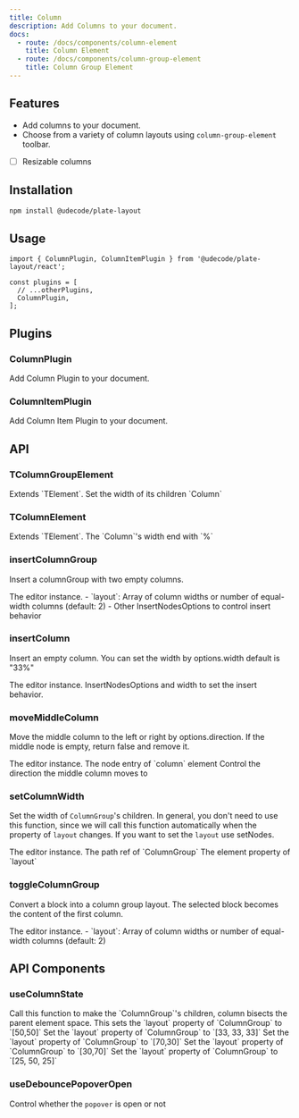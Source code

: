 ```yaml
---
title: Column
description: Add Columns to your document.
docs:
  - route: /docs/components/column-element
    title: Column Element
  - route: /docs/components/column-group-element
    title: Column Group Element
---
```


<ComponentPreview name="column-demo" />

<PackageInfo>

## Features

- Add columns to your document.
- Choose from a variety of column layouts using `column-group-element` toolbar.
- [ ] Resizable columns

</PackageInfo>

## Installation

```bash
npm install @udecode/plate-layout
```

## Usage

```tsx
import { ColumnPlugin, ColumnItemPlugin } from '@udecode/plate-layout/react';

const plugins = [
  // ...otherPlugins,
  ColumnPlugin,
];
```

## Plugins

### ColumnPlugin

Add Column Plugin to your document.

### ColumnItemPlugin

Add Column Item Plugin to your document.

## API

### TColumnGroupElement

<APIAttributes>
Extends `TElement`.

<APIItem name="layout" type="number[]" optional>
  Set the width of its children `Column`
</APIItem>
</APIAttributes>

### TColumnElement

<APIAttributes>
Extends `TElement`.

<APIItem name="width" type="string" optional>
  The `Column`'s width end with `%`
</APIItem>
</APIAttributes>

### insertColumnGroup

Insert a columnGroup with two empty columns.

<APIParameters>
  <APIItem name="editor" type="PlateEditor">
    The editor instance.
  </APIItem>
  <APIItem name="options" type="InsertNodesOptions & { layout?: number[] | number }">
    - `layout`: Array of column widths or number of equal-width columns (default: 2)
    - Other InsertNodesOptions to control insert behavior
  </APIItem>
</APIParameters>

### insertColumn

Insert an empty column. You can set the width by options.width default is "33%"

<APIParameters>
  <APIItem name="editor" type="PlateEditor">
    The editor instance.
  </APIItem>
  <APIItem name="options" type="InsertNodesOptions & { width?: string }">
    InsertNodesOptions and width to set the insert behavior.
  </APIItem>
</APIParameters>

### moveMiddleColumn

Move the middle column to the left or right by options.direction. If the middle node is empty, return false and remove it.

<APIParameters>
  <APIItem name="editor" type="PlateEditor">
    The editor instance.
  </APIItem>
  <APIItem name="nodeEntry" type="NodeEntry">
    The node entry of `column` element
  </APIItem>
  <APIItem name="options" type="{ direction: 'left' | 'right' }">
    Control the direction the middle column moves to
  </APIItem>
</APIParameters>

### setColumnWidth

Set the width of `ColumnGroup`'s children. In general, you don't need to use this function, since we will call this function automatically when the property of `layout` changes.
If you want to set the `layout` use setNodes.

<APIParameters>
  <APIItem name="editor" type="PlateEditor">
    The editor instance.
  </APIItem>
  <APIItem name="groupPathRef" type="PathRef">
    The path ref of `ColumnGroup`
  </APIItem>
  <APIItem name="layout" type="number[]">
    The element property of `layout`
  </APIItem>
</APIParameters>

### toggleColumnGroup

Convert a block into a column group layout. The selected block becomes the content of the first column.

<APIParameters>
  <APIItem name="editor" type="PlateEditor">
    The editor instance.
  </APIItem>
  <APIItem name="options" type="ReplaceNodeChildrenOptions & { layout?: number[] | number }">
    - `layout`: Array of column widths or number of equal-width columns (default: 2)
  </APIItem>
</APIParameters>

## API Components

### useColumnState

<APIReturns>
  <APIItem name="setDoubleColumn" type="function">
    Call this function to make the `ColumnGroup`'s children, column bisects the
    parent element space. This sets the `layout` property of
    `ColumnGroup` to `[50,50]`
  </APIItem>
  <APIItem name="setThreeColumn" type="function">
    Set the `layout` property of `ColumnGroup` to `[33, 33, 33]`
  </APIItem>
  <APIItem name="setRightSideDoubleColumn" type="function">
    Set the `layout` property of `ColumnGroup` to `[70,30]`
  </APIItem>
  <APIItem name="setLeftSideDoubleColumn" type="function">
    Set the `layout` property of `ColumnGroup` to `[30,70]`
  </APIItem>
  <APIItem name="setDoubleSideDoubleColumn" type="function">
    Set the `layout` property of `ColumnGroup` to `[25, 50, 25]`
  </APIItem>
</APIReturns>

### useDebouncePopoverOpen

<APIReturns>

<APIItem type="boolean">Control whether the `popover` is open or not</APIItem>

</APIReturns>